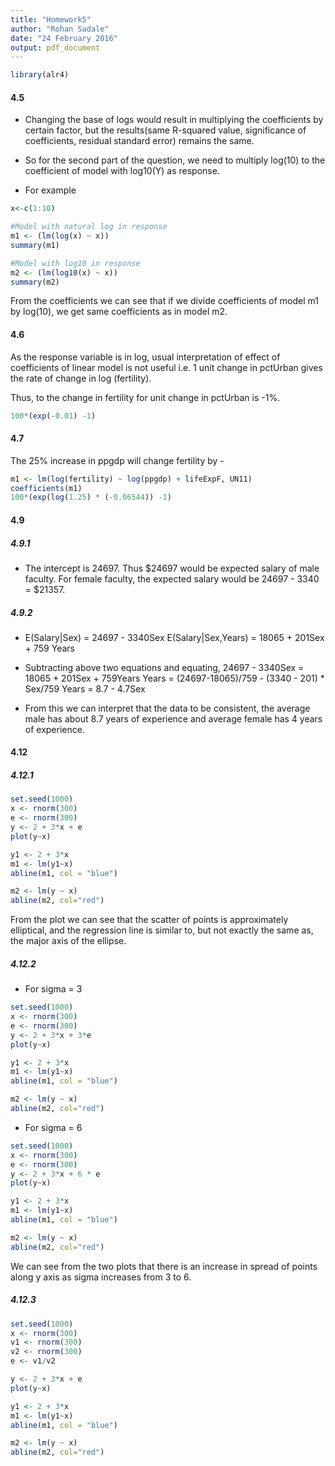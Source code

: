 ```yaml
---
title: "Homework5"
author: "Rohan Sadale"
date: "24 February 2016"
output: pdf_document
---
```


```r
library(alr4)
```

#### 4.5

+ Changing the base of logs would result in multiplying the coefficients by certain factor, but the results(same R-squared value, significance of coefficients, residual standard error) remains the same. 

+ So for the second part of the question, we need to multiply log(10) to the coefficient of model with log10(Y) as response.

+ For example

```r
x<-c(1:10)

#Model with natural log in response 
m1 <- (lm(log(x) ~ x))
summary(m1)

#Model with log10 in response 
m2 <- (lm(log10(x) ~ x))
summary(m2)
```

From the coefficients we can see that if we divide coefficients of model m1 by log(10), we get same coefficients as in model m2.


#### 4.6 

As the response variable is in log, usual interpretation of effect of coefficients of linear model is not useful i.e. 1 unit change in pctUrban gives the rate of change in log (fertility). 

Thus, to the change in fertility for unit change in pctUrban is -1%.

```r
100*(exp(-0.01) -1)
```


#### 4.7

The 25% increase in ppgdp will change fertility by - 
```r
m1 <- lm(log(fertility) ~ log(ppgdp) + lifeExpF, UN11)
coefficients(m1)
100*(exp(log(1.25) * (-0.06544)) -1)
```


#### 4.9

##### 4.9.1 

+ The intercept is 24697. Thus $24697 would be expected salary of male faculty.
For female faculty, the expected salary would be 24697 - 3340 = $21357.

##### 4.9.2

+ E(Salary|Sex) = 24697 - 3340Sex
E(Salary|Sex,Years) = 18065 + 201Sex + 759 Years

+ Subtracting above two equations and equating,
24697 - 3340Sex  =  18065 + 201Sex + 759Years
Years = (24697-18065)/759 - (3340 - 201) * Sex/759
Years = 8.7 - 4.7Sex

+ From this we can interpret that the data to be consistent, the average male has about 8.7 years of experience and average female has 4 years of experience.


#### 4.12

##### 4.12.1

```r
set.seed(1000)
x <- rnorm(300)
e <- rnorm(300)
y <- 2 + 3*x + e
plot(y~x)

y1 <- 2 + 3*x
m1 <- lm(y1~x)
abline(m1, col = "blue")

m2 <- lm(y ~ x)
abline(m2, col="red")
```


From the plot we can see that the scatter of points is approximately elliptical, and the regression line is similar to, but not exactly the same as, the major axis of the ellipse.

##### 4.12.2

+ For sigma = 3

```r
set.seed(1000)
x <- rnorm(300)
e <- rnorm(300)
y <- 2 + 3*x + 3*e
plot(y~x)

y1 <- 2 + 3*x
m1 <- lm(y1~x)
abline(m1, col = "blue")

m2 <- lm(y ~ x)
abline(m2, col="red")
```

+ For sigma = 6

```r
set.seed(1000)
x <- rnorm(300)
e <- rnorm(300)
y <- 2 + 3*x + 6 * e
plot(y~x)

y1 <- 2 + 3*x
m1 <- lm(y1~x)
abline(m1, col = "blue")

m2 <- lm(y ~ x)
abline(m2, col="red")
```

We can see from the two plots that there is an increase in spread of points along y axis as sigma increases from 3 to 6.

##### 4.12.3

```r
set.seed(1000)
x <- rnorm(300)
v1 <- rnorm(300)
v2 <- rnorm(300)
e <- v1/v2

y <- 2 + 3*x + e
plot(y~x)

y1 <- 2 + 3*x
m1 <- lm(y1~x)
abline(m1, col = "blue")

m2 <- lm(y ~ x)
abline(m2, col="red")
```